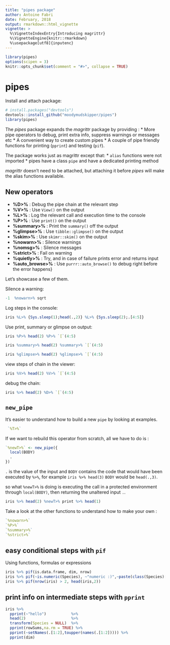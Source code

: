 ```yaml
---
title: "pipes package"
author: Antoine Fabri
date: February, 2018
output: rmarkdown::html_vignette
vignette: >
  %\VignetteIndexEntry{Introducing magrittr}
  %\VignetteEngine{knitr::rmarkdown}
  %\usepackage[utf8]{inputenc}
---
```


```r
library(pipes)
options(scipen = 3)
knitr::opts_chunk$set(comment = "#>", collapse = TRUE)
```


# pipes

Install and attach package:

```r
# install.packages("devtools")
devtools::install_github("moodymudskipper/pipes")
library(pipes)
```

The *pipes* package expands the *magrittr* package by providing :
* More pipe operators to debug, print extra info, suppress warnings or
messages etc
* A convenient way to create custom pipes
* A couple of pipe friendly functions for printing (`pprint`) and testing (`pif`).

The package works just as magrittr except that:
* `alias` functions were not imported
* pipes have a class `pipe` and have a dedicated printing method

*magrittr* doesn't need to be attached, but attaching it before *pipes* will
make the alias functions available.

## New operators

* **%D>%** : Debug the pipe chain at the relevant step
* **%V>%** : Use `View()` on the output
* **%L>%** : Log the relevant call and execution time to the console
* **%P>%** : Use `print()` on the output
* **%summary>%** : Print the `summary()` off the output
* **%glimpse>%** : Use `tibble::glimpse()` on the output
* **%skim>%** : Use `skimr::skim()` on the output
* **%nowarn>%** : Silence warnings
* **%nomsg>%** : Silence messages
* **%strict>%** : Fail on warning
* **%quietly>%** : Try, and in case of failure prints error and returns input
* **%auto_browse>%** : Use `purrr::auto_browse()` to debug right before the error
  happens}

Let's showcase a few of them.

Silence a warning:

```r
-1  %nowarn>% sqrt
```

Log steps in the console:

```r
iris %L>% {Sys.sleep(1);head(.,2)} %L>% {Sys.sleep(2);.[4:5]}
```

Use print, summary or glimpse on output:

```r
iris %P>% head(2) %P>% `[`(4:5)

iris %summary>% head(2) %summary>% `[`(4:5)

iris %glimpse>% head(2) %glimpse>% `[`(4:5)
```

view steps of chain in the viewer:

```r
iris %V>% head(2) %V>% `[`(4:5)
```

debug the chain:

```r
iris %>% head(2) %D>% `[`(4:5)
```

## `new_pipe`

It's easier to understand how to build a new `pipe` by looking at examples.

```r
 `%T>%`
```

If we want to rebuild this operator from scratch, all we have to do is :

```r
`%newT>%` <- new_pipe({
  local(BODY)
  .
})
```

`.` is the value of the input and `BODY` contains the code that would have been
executed by `%>%`, for example `iris %>% head(3)` `BODY` would be `head(.,3)`.

so what `%newT>%` is doing is executing the call in a protected environment through
`local(BODY)`, then returning the unaltered input `.`.

```r
iris %>% head(2) %newT>% print %>% head(1)
```

Take a look at the other functions to understand how to make your own :

```r
`%nowarn>%`
`%P>%`
`%summary>%`
`%strict>%`
```


## easy conditional steps with `pif`

Using functions, formulas or expressions

```r
iris %>% pif(is.data.frame, dim, nrow)
iris %>% pif(~is.numeric(Species), ~"numeric :)",~paste(class(Species)[1],":("))
iris %>% pif(nrow(iris) > 2, head(iris,2))
```

## print info on intermediate steps with `pprint`

```r
iris %>%
  pprint(~"hello")           %>%
  head(2)                    %>%
  transform(Species = NULL)  %>%
  pprint(rowSums,na.rm = TRUE) %>%
  pprint(~setNames(.[1:2],toupper(names(.[1:2])))) %>%
  pprint(dim)
```
